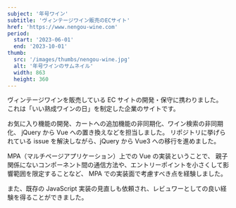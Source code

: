 ```yaml
---
subject: '年号ワイン'
subtitle: 'ヴィンテージワイン販売のECサイト'
href: 'https://www.nengou-wine.com'
period:
  start: '2023-06-01'
  end: '2023-10-01'
thumb:
  src: '/images/thumbs/nengou-wine.jpg'
  alt: '年号ワインのサムネイル'
  width: 863
  height: 360
---
```


ヴィンテージワインを販売している EC サイトの開発・保守に携わりました。
これは「いい熟成ワインの日」を制定した企業のサイトです。

お気に入り機能の開発、カートへの追加機能の非同期化、ワイン検索の非同期化、
jQuery から Vue への置き換えなどを担当しました。
リポジトリに挙げられている issue を解決しながら、jQuery から Vue3 への移行を進めました。

MPA（マルチページアプリケーション）上での Vue の実装ということで、
親子関係にないコンポーネント間の通信方法や、エントリーポイントを小さくして影響範囲を限定することなど、
MPA での実装面で考慮すべき点を経験しました。

また、既存の JavaScript 実装の見直しも依頼され、レビュワーとしての良い経験を得ることができました。
